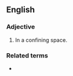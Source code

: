 {{also|close quarter}}
==English==

===Adjective===
{{en-adj|-|head=[[close]]-[[quarter]]}}

# In a confining space.

===Related terms===
* {{l|en|close quarter}}